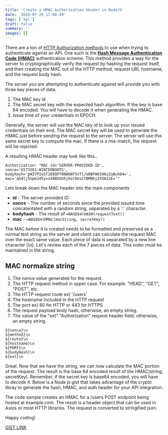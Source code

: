 ```yaml
---
title: 'Create a HMAC Authorization Header in NodeJS'
date: '2019-07-29 17:00:49'
tags: ['api']
draft: false
summary: ''
images: []
---
```


There are a ton of [HTTP Authorization methods](https://developer.mozilla.org/en-US/docs/Web/HTTP/Headers/Authorization) to use when trying to authenticate against an API. One such is the [**Hash Message Authentication Code (HMAC)**](https://tools.ietf.org/html/draft-ietf-oauth-v2-http-mac-00) authentication scheme. This method provides a way for the server to cryptographically verify the request by hashing the request itself, and then creating the MAC out of the HTTP method, request URI, hostname, and the request body hash.

The server you are attempting to authenticate against will provide you with three key pieces of data.

1. The MAC key id
2. The MAC secret key with the expected hash algorithm. If the key is base 64 encoded. You will have to decode it when generating the HMAC.
3. Issue time of your credentials in EPOCH.

Generally, the server will use the MAC key id to look up your issued credentials on their end. The MAC secret key will be used to generate the HMAC just before sending the request to the server. The server will use this same secret key to compute the mac. If there is a mis-match, the request will be rejected.

A resulting HMAC header may look like this..

```
Authorization: "MAC id='SERVER-PROVIDED-ID',
nonce='6573561:WINTERBOOTS',
bodyhash='pWZ7PIoST1E8QP70NAbNfSVfl/U0BFWk596zZuBuh84=',
mac='qh4lj5GpmJd5yvxX8BUXU5j6orDUsCYBMNhjIFOA21E='"
```

Lets break down the MAC header into the main components

- **id** - The server provided ID
- **nonce** - The number of seconds since the provided issued time concatentated with a random string, separated by a ':' character.
- **bodyhash** - The result of `=BASE64(HASH(requestText))`
- **mac** - `=BASE64(HMAC(macString, secretKey))`

The MAC before it is created needs to be formatted and preserved as a normal text string so the server and client can calculate the request MAC over the exact same value. Each piece of data is separated by a new line character (\\n). Let's review each of the 7 pieces of data. This order must be maintained in the string.

## MAC normalize string

1. The nonce value generated for the request.
2. The HTTP request method in upper case. For example: "HEAD", "GET", "POST", etc.
3. The HTTP request route ex) '/users'
4. The hostname included in the HTTP request
5. The port ex) 80 for HTTP or 443 for HTTPS
6. The request payload body hash, otherwise, an empty string.
7. The value of the "ext" "Authorization" request header field, otherwise, an empty string.

```
${nonce}\n
${method}\n
${route}\n
${hostname}\n
${PORT}\n
${bodyHash}\n
${ext}\n
```

Great. Now that we have the string, we can now calculate the MAC portion of the request. The result is the base 64 encoded result of the HMAC(string, secretKey). Remember, if the secret key is base64 encoded, you will have to decode it. Below is a Node js gist that takes advantage of the crypto libray to generate the hash, HMAC, and auth header for your API integration.

The code sample creates an HMAC for a /users POST endpoint being hosted at example.com. The result is a header object that can be used in Axios or most HTTP libraries. The request is converted to stringified json.

Happy coding!

[GIST LINK](https://gist.github.com/antonioperez/2c17117eb34bf8d6c2a1be05155699a4)
<script src="https://gist.github.com/antonioperez/2c17117eb34bf8d6c2a1be05155699a4.js"></script> 